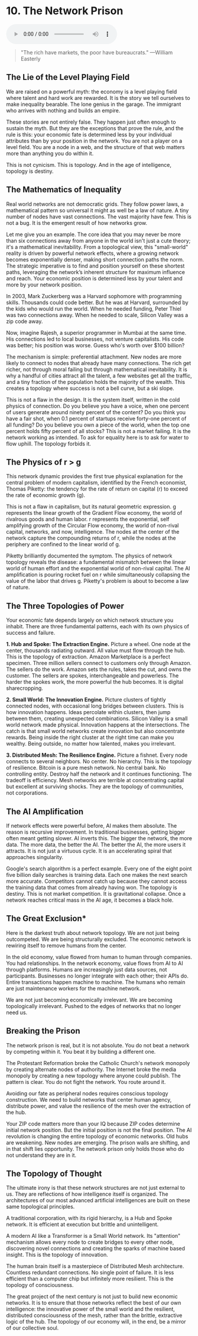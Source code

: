 # 10. The Network Prison

<audio controls className="w-full mt-6">
  <source src="https://webstatics.ii.inc/Chapter-10-TLE.mp3" type="audio/mp3" />
</audio>

> "The rich have markets, the poor have bureaucrats."
> —William Easterly

## The Lie of the Level Playing Field

We are raised on a powerful myth: the economy is a level playing field where talent and hard work are rewarded. It is the story we tell ourselves to make inequality bearable. The lone genius in the garage. The immigrant who arrives with nothing and builds an empire.

These stories are not entirely false. They happen just often enough to sustain the myth. But they are the exceptions that prove the rule, and the rule is this: your economic fate is determined less by your individual attributes than by your position in the network. You are not a player on a level field. You are a node in a web, and the structure of that web matters more than anything you do within it.

This is not cynicism. This is topology. And in the age of intelligence, topology is destiny.

## The Mathematics of Inequality

Real world networks are not democratic grids. They follow power laws, a mathematical pattern so universal it might as well be a law of nature. A tiny number of nodes have vast connections. The vast majority have few. This is not a bug. It is the emergent result of how networks grow.

Let me give you an example. The core idea that you may never be more than six connections away from anyone in the world isn't just a cute theory; it's a mathematical inevitability. From a topological view, this "small-world" reality is driven by powerful network effects, where a growing network becomes exponentially denser, making short connection paths the norm. The strategic imperative is to find and position yourself on these shortest paths, leveraging the network’s inherent structure for maximum influence and reach. Your economic position is determined less by your talent and more by your network position.

In 2003, Mark Zuckerberg was a Harvard sophomore with programming skills. Thousands could code better. But he was at Harvard, surrounded by the kids who would run the world. When he needed funding, Peter Thiel was two connections away. When he needed to scale, Silicon Valley was a zip code away.

Now, imagine Rajesh, a superior programmer in Mumbai at the same time. His connections led to local businesses, not venture capitalists. His code was better; his position was worse. Guess who's worth over $100 billion?

The mechanism is simple: preferential attachment. New nodes are more likely to connect to nodes that already have many connections. The rich get richer, not through moral failing but through mathematical inevitability. It is why a handful of cities attract all the talent, a few websites get all the traffic, and a tiny fraction of the population holds the majority of the wealth. This creates a topology where success is not a bell curve, but a ski slope.

This is not a flaw in the design. It is the system itself, written in the cold physics of connection. Do you believe you have a voice, when one percent of users generate around ninety percent of the content? Do you think you have a fair shot, when 0.1 percent of startups receive forty-one percent of all funding? Do you believe you own a piece of the world, when the top one percent holds fifty percent of all stocks? This is not a market failing. It is the network working as intended. To ask for equality here is to ask for water to flow uphill. The topology forbids it.

## The Physics of r > g

This network dynamic provides the first true physical explanation for the central problem of modern capitalism, identified by the French economist, Thomas Piketty: the tendency for the rate of return on capital (r) to exceed the rate of economic growth (g).

This is not a flaw in capitalism, but its natural geometric expression. g represents the linear growth of the Gradient Flow economy, the world of rivalrous goods and human labor. r represents the exponential, self amplifying growth of the Circular Flow economy, the world of non-rival capital, networks, and now, intelligence. The nodes at the center of the network capture the compounding returns of r, while the nodes at the periphery are confined to the linear world of g.

Piketty brilliantly documented the symptom. The physics of network topology reveals the disease: a fundamental mismatch between the linear world of human effort and the exponential world of non-rival capital. The AI amplification is pouring rocket fuel on r while simultaneously collapsing the value of the labor that drives g. Piketty's problem is about to become a law of nature.

## The Three Topologies of Power

Your economic fate depends largely on which network structure you inhabit. There are three fundamental patterns, each with its own physics of success and failure.

**1\. Hub and Spoke: The Extraction Engine.** Picture a wheel. One node at the center, thousands radiating outward. All value must flow through the hub. This is the topology of extraction. Amazon Marketplace is a perfect specimen. Three million sellers connect to customers only through Amazon. The sellers do the work. Amazon sets the rules, takes the cut, and owns the customer. The sellers are spokes, interchangeable and powerless. The harder the spokes work, the more powerful the hub becomes. It is digital sharecropping.

**2\. Small World: The Innovation Engine.** Picture clusters of tightly connected nodes, with occasional long bridges between clusters. This is how innovation happens. Ideas percolate within clusters, then jump between them, creating unexpected combinations. Silicon Valley is a small world network made physical. Innovation happens at the intersections. The catch is that small world networks create innovation but also concentrate rewards. Being inside the right cluster at the right time can make you wealthy. Being outside, no matter how talented, makes you irrelevant.

**3\. Distributed Mesh: The Resilience Engine.** Picture a fishnet. Every node connects to several neighbors. No center. No hierarchy. This is the topology of resilience. Bitcoin is a pure mesh network. No central bank. No controlling entity. Destroy half the network and it continues functioning. The tradeoff is efficiency. Mesh networks are terrible at concentrating capital but excellent at surviving shocks. They are the topology of communities, not corporations.

## The AI Amplification

If network effects were powerful before, AI makes them absolute. The reason is recursive improvement. In traditional businesses, getting bigger often meant getting slower. AI inverts this. The bigger the network, the more data. The more data, the better the AI. The better the AI, the more users it attracts. It is not just a virtuous cycle. It is an accelerating spiral that approaches singularity.

Google's search algorithm is a perfect example. Every one of the eight point five billion daily searches is training data. Each one makes the next search more accurate. Competitors cannot catch up because they cannot access the training data that comes from already having won. The topology is destiny. This is not market competition. It is gravitational collapse. Once a network reaches critical mass in the AI age, it becomes a black hole.

## The Great Exclusion\*

Here is the darkest truth about network topology. We are not just being outcompeted. We are being structurally excluded. The economic network is rewiring itself to remove humans from the center.

In the old economy, value flowed from human to human through companies. You had relationships. In the network economy, value flows from AI to AI through platforms. Humans are increasingly just data sources, not participants. Businesses no longer integrate with each other; their APIs do. Entire transactions happen machine to machine. The humans who remain are just maintenance workers for the machine network.

We are not just becoming economically irrelevant. We are becoming topologically irrelevant. Pushed to the edges of networks that no longer need us.

## Breaking the Prison

The network prison is real, but it is not absolute. You do not beat a network by competing within it. You beat it by building a different one.

The Protestant Reformation broke the Catholic Church's network monopoly by creating alternate nodes of authority. The Internet broke the media monopoly by creating a new topology where anyone could publish. The pattern is clear. You do not fight the network. You route around it.

Avoiding our fate as peripheral nodes requires conscious topology construction. We need to build networks that center human agency, distribute power, and value the resilience of the mesh over the extraction of the hub.

Your ZIP code matters more than your IQ because ZIP codes determine initial network position. But the initial position is not the final position. The AI revolution is changing the entire topology of economic networks. Old hubs are weakening. New nodes are emerging. The prison walls are shifting, and in that shift lies opportunity. The network prison only holds those who do not understand they are in it.

## The Topology of Thought

The ultimate irony is that these network structures are not just external to us. They are reflections of how intelligence itself is organized. The architectures of our most advanced artificial intelligences are built on these same topological principles.

A traditional corporation, with its rigid hierarchy, is a Hub and Spoke network. It is efficient at execution but brittle and unintelligent.

A modern AI like a Transformer is a Small World network. Its "attention" mechanism allows every node to create bridges to every other node, discovering novel connections and creating the sparks of machine based insight. This is the topology of innovation.

The human brain itself is a masterpiece of Distributed Mesh architecture. Countless redundant connections. No single point of failure. It is less efficient than a computer chip but infinitely more resilient. This is the topology of consciousness.

The great project of the next century is not just to build new economic networks. It is to ensure that those networks reflect the best of our own intelligence: the innovative power of the small world and the resilient, distributed consciousness of the mesh, rather than the brittle, extractive logic of the hub. The topology of our economy will, in the end, be a mirror of our collective soul.
